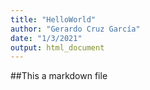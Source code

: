 ```yaml
---
title: "HelloWorld"
author: "Gerardo Cruz García"
date: "1/3/2021"
output: html_document
---
```

 ##This a markdown file